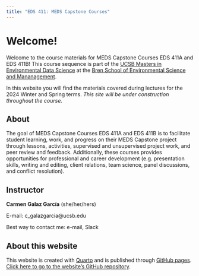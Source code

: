 ```yaml
---
title: "EDS 411: MEDS Capstone Courses"
---
```


# Welcome! {.unnumbered}

Welcome to the course materials for MEDS Capstone Courses EDS 411A and EDS 411B! 
This course sequence is part of the [UCSB Masters in Environmental Data Science](https://bren.ucsb.edu/masters-programs/master-environmental-data-science) at the [Bren School of Environmental Science and Mananagement](https://bren.ucsb.edu). 

In this website you will find the materials covered during lectures for the 2024 Winter and Spring terms. 
*This site will be under construction throughout the course.* 

## About
The goal of  MEDS Capstone Courses EDS 411A and EDS 411B is to facilitate student learning, work, and progress on their MEDS Capstone project through lessons, activities, supervised and unsupervised project work, and peer review and feedback. 
Additionally, these courses provides opportunities for professional and career development (e.g. presentation skills, writing and editing, client relations, team science, panel discussions, and conflict resolution). 

## Instructor
**Carmen Galaz García** (she/her/hers)

E-mail: c_galazgarcia@ucsb.edu

Best way to contact me: e-mail, Slack

## About this website
This website is created with [Quarto](https://quarto.org) and is published  through [GitHub pages](https://quarto.org/docs/publishing/github-pages.html). [Click here to go to the website's GitHub repository](https://github.com/carmengg/eds-411-website).
